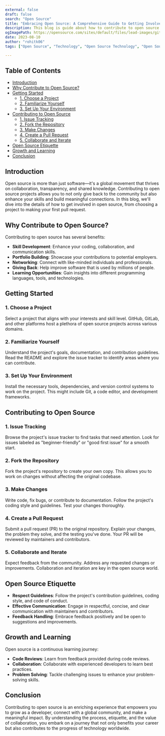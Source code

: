```yaml
---
external: false
draft: false
search: "Open Source"
title: "Embracing Open Source: A Comprehensive Guide to Getting Involved"
description: This blog is guide about how to contribute to open source using github
ogImagePath: https://opensource.com/sites/default/files/lead-images/github-universe.jpg
date: 2023-08-10
author: "rohitk06"
tags: ["Open Source", "Technology", "Open Source Technology", "Open Source Software", "Open Source Projects", "Open Source Definition", "Open Source Licenses", "Open Source Technology Advantages", "Open Source Technology Benefits", "Open Source Technology Differences", "Open Source Technology vs Closed Source", "Open Source Technology Beyond Software", "Open Data", "Open Hardware", "Open Educational Resources"]

---
```




## Table of Contents

- [Introduction](#introduction)
- [Why Contribute to Open Source?](#why-contribute-to-open-source)
- [Getting Started](#getting-started)
  - [1. Choose a Project](#1-choose-a-project)
  - [2. Familiarize Yourself](#2-familiarize-yourself)
  - [3. Set Up Your Environment](#3-set-up-your-environment)
- [Contributing to Open Source](#contributing-to-open-source)
  - [1. Issue Tracking](#1-issue-tracking)
  - [2. Fork the Repository](#2-fork-the-repository)
  - [3. Make Changes](#3-make-changes)
  - [4. Create a Pull Request](#4-create-a-pull-request)
  - [5. Collaborate and Iterate](#5-collaborate-and-iterate)
- [Open Source Etiquette](#open-source-etiquette)
- [Growth and Learning](#growth-and-learning)
- [Conclusion](#conclusion)

## Introduction

Open source is more than just software—it's a global movement that thrives on collaboration, transparency, and shared knowledge. Contributing to open source projects allows you to not only give back to the community but also enhance your skills and build meaningful connections. In this blog, we'll dive into the details of how to get involved in open source, from choosing a project to making your first pull request.

## Why Contribute to Open Source?

Contributing to open source has several benefits:
- **Skill Development**: Enhance your coding, collaboration, and communication skills.
- **Portfolio Building**: Showcase your contributions to potential employers.
- **Networking**: Connect with like-minded individuals and professionals.
- **Giving Back**: Help improve software that is used by millions of people.
- **Learning Opportunities**: Gain insights into different programming languages, tools, and technologies.

## Getting Started

### 1. Choose a Project

Select a project that aligns with your interests and skill level. GitHub, GitLab, and other platforms host a plethora of open source projects across various domains.

### 2. Familiarize Yourself

Understand the project's goals, documentation, and contribution guidelines. Read the README and explore the issue tracker to identify areas where you can contribute.

### 3. Set Up Your Environment

Install the necessary tools, dependencies, and version control systems to work on the project. This might include Git, a code editor, and development frameworks.

## Contributing to Open Source

### 1. Issue Tracking

Browse the project's issue tracker to find tasks that need attention. Look for issues labeled as "beginner-friendly" or "good first issue" for a smooth start.

### 2. Fork the Repository

Fork the project's repository to create your own copy. This allows you to work on changes without affecting the original codebase.

### 3. Make Changes

Write code, fix bugs, or contribute to documentation. Follow the project's coding style and guidelines. Test your changes thoroughly.

### 4. Create a Pull Request

Submit a pull request (PR) to the original repository. Explain your changes, the problem they solve, and the testing you've done. Your PR will be reviewed by maintainers and contributors.

### 5. Collaborate and Iterate

Expect feedback from the community. Address any requested changes or improvements. Collaboration and iteration are key in the open source world.

## Open Source Etiquette

- **Respect Guidelines**: Follow the project's contribution guidelines, coding style, and code of conduct.
- **Effective Communication**: Engage in respectful, concise, and clear communication with maintainers and contributors.
- **Feedback Handling**: Embrace feedback positively and be open to suggestions and improvements.

## Growth and Learning

Open source is a continuous learning journey:
- **Code Reviews**: Learn from feedback provided during code reviews.
- **Collaboration**: Collaborate with experienced developers to learn best practices.
- **Problem Solving**: Tackle challenging issues to enhance your problem-solving skills.

## Conclusion

Contributing to open source is an enriching experience that empowers you to grow as a developer, connect with a global community, and make a meaningful impact. By understanding the process, etiquette, and the value of collaboration, you embark on a journey that not only benefits your career but also contributes to the progress of technology worldwide.

